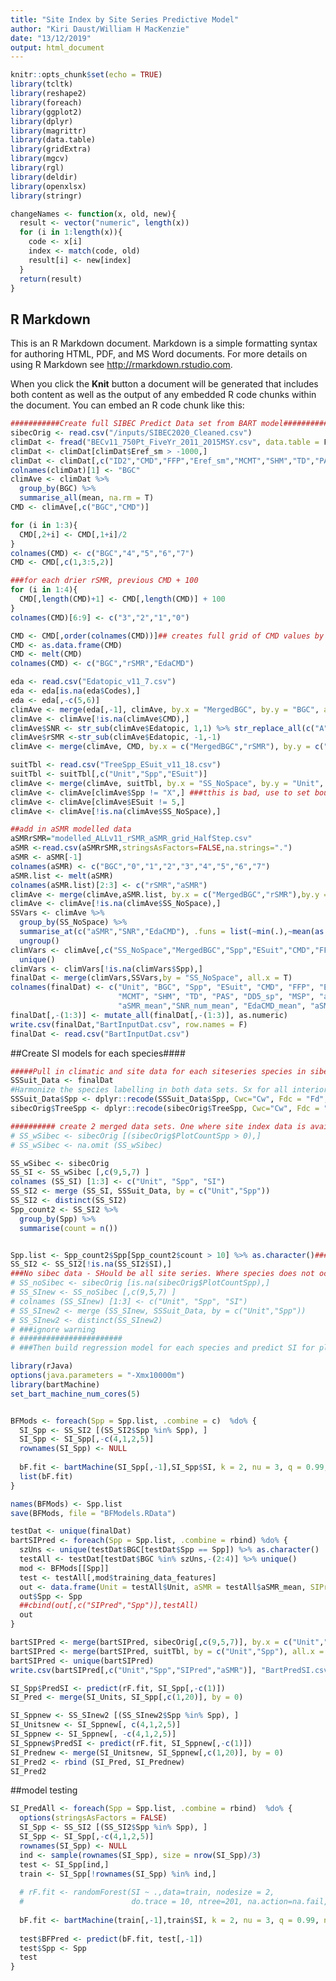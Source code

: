 ```yaml
---
title: "Site Index by Site Series Predictive Model"
author: "Kiri Daust/William H MacKenzie"
date: "13/12/2019"
output: html_document
---
```


```r
knitr::opts_chunk$set(echo = TRUE)
library(tcltk)
library(reshape2)
library(foreach)
library(ggplot2)
library(dplyr)
library(magrittr)
library(data.table)
library(gridExtra)
library(mgcv)
library(rgl)
library(deldir)
library(openxlsx)
library(stringr)

changeNames <- function(x, old, new){
  result <- vector("numeric", length(x))
  for (i in 1:length(x)){
    code <- x[i]
    index <- match(code, old)
    result[i] <- new[index]
  }
  return(result)
}

```

## R Markdown

This is an R Markdown document. Markdown is a simple formatting syntax for authoring HTML, PDF, and MS Word documents. For more details on using R Markdown see <http://rmarkdown.rstudio.com>.

When you click the **Knit** button a document will be generated that includes both content as well as the output of any embedded R code chunks within the document. You can embed an R code chunk like this:

```r
###########Create full SIBEC Predict Data set from BART model###########
sibecOrig <- read.csv("/inputs/SIBEC2020_Cleaned.csv")
climDat <- fread("BECv11_750Pt_FiveYr_2011_2015MSY.csv", data.table = F)
climDat <- climDat[climDat$Eref_sm > -1000,]
climDat <- climDat[,c("ID2","CMD","FFP","Eref_sm","MCMT","SHM","TD","PAS","DD5_sp","MSP")]
colnames(climDat)[1] <- "BGC"
climAve <- climDat %>%
  group_by(BGC) %>%
  summarise_all(mean, na.rm = T)
CMD <- climAve[,c("BGC","CMD")]

for (i in 1:3){
  CMD[,2+i] <- CMD[,1+i]/2
}
colnames(CMD) <- c("BGC","4","5","6","7")
CMD <- CMD[,c(1,3:5,2)]

###for each drier rSMR, previous CMD + 100
for (i in 1:4){
  CMD[,length(CMD)+1] <- CMD[,length(CMD)] + 100
}
colnames(CMD)[6:9] <- c("3","2","1","0")

CMD <- CMD[,order(colnames(CMD))]## creates full grid of CMD values by BGC by rSMR class
CMD <- as.data.frame(CMD)
CMD <- melt(CMD)
colnames(CMD) <- c("BGC","rSMR","EdaCMD")

eda <- read.csv("Edatopic_v11_7.csv")
eda <- eda[is.na(eda$Codes),]
eda <- eda[,-c(5,6)]
climAve <- merge(eda[,-1], climAve, by.x = "MergedBGC", by.y = "BGC", all = T)
climAve <- climAve[!is.na(climAve$CMD),]
climAve$SNR <- str_sub(climAve$Edatopic, 1,1) %>% str_replace_all(c("A" = "1", "B" = "2", "C" = "3", "D" = "4" ,"E" = "5" ))
climAve$rSMR <-str_sub(climAve$Edatopic, -1,-1)
climAve <- merge(climAve, CMD, by.x = c("MergedBGC","rSMR"), by.y = c("BGC","rSMR"), all = TRUE)

suitTbl <- read.csv("TreeSpp_ESuit_v11_18.csv")
suitTbl <- suitTbl[,c("Unit","Spp","ESuit")]
climAve <- merge(climAve, suitTbl, by.x = "SS_NoSpace", by.y = "Unit", all.x = T, all.y = F)
climAve <- climAve[climAve$Spp != "X",] ###tthis is bad, use to set bounds
climAve <- climAve[climAve$ESuit != 5,]
climAve <- climAve[!is.na(climAve$SS_NoSpace),]

##add in aSMR modelled data
aSMRrSMR="modelled_ALLv11_rSMR_aSMR_grid_HalfStep.csv"
aSMR <-read.csv(aSMRrSMR,stringsAsFactors=FALSE,na.strings=".")
aSMR <- aSMR[-1]
colnames(aSMR) <- c("BGC","0","1","2","3","4","5","6","7")
aSMR.list <- melt(aSMR)
colnames(aSMR.list)[2:3] <- c("rSMR","aSMR")
climAve <- merge(climAve,aSMR.list, by.x = c("MergedBGC","rSMR"),by.y = c("BGC","rSMR"), all.x = TRUE)
climAve <- climAve[!is.na(climAve$SS_NoSpace),]
SSVars <- climAve %>%
  group_by(SS_NoSpace) %>%
  summarise_at(c("aSMR","SNR","EdaCMD"), .funs = list(~min(.),~mean(as.numeric(.),na.rm = T),~max(.))) %>%
  ungroup()
climVars <- climAve[,c("SS_NoSpace","MergedBGC","Spp","ESuit","CMD","FFP","Eref_sm","MCMT","SHM","TD","PAS","DD5_sp","MSP")] %>%
  unique()
climVars <- climVars[!is.na(climVars$Spp),]
finalDat <- merge(climVars,SSVars,by = "SS_NoSpace", all.x = T)
colnames(finalDat) <- c("Unit", "BGC", "Spp", "ESuit", "CMD", "FFP", "Eref_sm", 
                        "MCMT", "SHM", "TD", "PAS", "DD5_sp", "MSP", "aSMR_min", "SNR_num_min", "EdaCMD_min",  
                        "aSMR_mean","SNR_num_mean", "EdaCMD_mean", "aSMR_max", "SNR_num_max","EdaCMD_max")
finalDat[,-(1:3)] <- mutate_all(finalDat[,-(1:3)], as.numeric)
write.csv(finalDat,"BartInputDat.csv", row.names = F)
finalDat <- read.csv("BartInputDat.csv")
```

##Create SI models for each species####

```r


#####Pull in climatic and site data for each siteseries species in sibecOrig (pull from suitability script)
SSSuit_Data <- finalDat
#Harmonize the species labelling in both data sets. Sx for all interior spruce, Pl, Cw, Fd
SSSuit_Data$Spp <- dplyr::recode(SSSuit_Data$Spp, Cwc="Cw", Fdc = "Fd", Se = "Sx", Sw = "Sx", Plc = "Pl", Bgc = "Bg")
sibecOrig$TreeSpp <- dplyr::recode(sibecOrig$TreeSpp, Cwc="Cw", Fdc = "Fd", Se = "Sx", Sw = "Sx", Plc = "Pl", Bgc = "Bg")

########## create 2 merged data sets. One where site index data is available and one where it is not.
# SS_wSibec <- sibecOrig [(sibecOrig$PlotCountSpp > 0),]
# SS_wSibec <- na.omit (SS_wSibec)

SS_wSibec <- sibecOrig
SS_SI <- SS_wSibec [,c(9,5,7) ]
colnames (SS_SI) [1:3] <- c("Unit", "Spp", "SI")
SS_SI2 <- merge (SS_SI, SSSuit_Data, by = c("Unit","Spp"))
SS_SI2 <- distinct(SS_SI2)
Spp_count2 <- SS_SI2 %>%
  group_by(Spp) %>%
  summarise(count = n())


Spp.list <- Spp_count2$Spp[Spp_count2$count > 10] %>% as.character()###list of species where there are more than 5 values
SS_SI2 <- SS_SI2[!is.na(SS_SI2$SI),]
###No sibec data - SHould be all site series. Where species does not occur then Site Index is 0
# SS_noSibec <- sibecOrig [is.na(sibecOrig$PlotCountSpp),]
# SS_SInew <- SS_noSibec [,c(9,5,7) ]
# colnames (SS_SInew) [1:3] <- c("Unit", "Spp", "SI")
# SS_SInew2 <- merge (SS_SInew, SSSuit_Data, by = c("Unit","Spp"))
# SS_SInew2 <- distinct(SS_SInew2)
# ###ignore warning
# #######################
# ###Then build regression model for each species and predict SI for places where values
```

```r
library(rJava)
options(java.parameters = "-Xmx10000m")
library(bartMachine)
set_bart_machine_num_cores(5)


BFMods <- foreach(Spp = Spp.list, .combine = c)  %do% {
  SI_Spp <- SS_SI2 [(SS_SI2$Spp %in% Spp), ]
  SI_Spp <- SI_Spp[,-c(4,1,2,5)]
  rownames(SI_Spp) <- NULL
  
  bF.fit <- bartMachine(SI_Spp[,-1],SI_Spp$SI, k = 2, nu = 3, q = 0.99, num_trees = 200)
  list(bF.fit)
}

names(BFMods) <- Spp.list
save(BFMods, file = "BFModels.RData")

testDat <- unique(finalDat)
bartSIPred <- foreach(Spp = Spp.list, .combine = rbind) %do% {
  szUns <- unique(testDat$BGC[testDat$Spp == Spp]) %>% as.character()
  testAll <- testDat[testDat$BGC %in% szUns,-(2:4)] %>% unique()
  mod <- BFMods[[Spp]]
  test <- testAll[,mod$training_data_features]
  out <- data.frame(Unit = testAll$Unit, aSMR = testAll$aSMR_mean, SIPred = predict(mod, new_data = test))
  out$Spp <- Spp
  ##cbind(out[,c("SIPred","Spp")],testAll)
  out
}

bartSIPred <- merge(bartSIPred, sibecOrig[,c(9,5,7)], by.x = c("Unit","Spp"), by.y = c("SS_NoSpace","TreeSpp"), all.x = T)
bartSIPred <- merge(bartSIPred, suitTbl, by = c("Unit","Spp"), all.x = T)
bartSIPred <- unique(bartSIPred)
write.csv(bartSIPred[,c("Unit","Spp","SIPred","aSMR")], "BartPredSI.csv", row.names = F)

SI_Spp$PredSI <- predict(rF.fit, SI_Spp[,-c(1)])
SI_Pred <- merge(SI_Units, SI_Spp[,c(1,20)], by = 0)

SI_Sppnew <- SS_SInew2 [(SS_SInew2$Spp %in% Spp), ]
SI_Unitsnew <- SI_Sppnew[, c(4,1,2,5)]
SI_Sppnew <- SI_Sppnew[, -c(4,1,2,5)]
SI_Sppnew$PredSI <- predict(rF.fit, SI_Sppnew[,-c(1)])
SI_Prednew <- merge(SI_Unitsnew, SI_Sppnew[,c(1,20)], by = 0)
SI_Pred2 <- rbind (SI_Pred, SI_Prednew)
SI_Pred2
```

##model testing
```r
SI_PredAll <- foreach(Spp = Spp.list, .combine = rbind)  %do% {
  options(stringsAsFactors = FALSE)
  SI_Spp <- SS_SI2 [(SS_SI2$Spp %in% Spp), ]
  SI_Spp <- SI_Spp[,-c(4,1,2,5)]
  rownames(SI_Spp) <- NULL
  ind <- sample(rownames(SI_Spp), size = nrow(SI_Spp)/3)
  test <- SI_Spp[ind,]
  train <- SI_Spp[!rownames(SI_Spp) %in% ind,]
  
  # rF.fit <- randomForest(SI ~ .,data=train, nodesize = 2, 
  #                        do.trace = 10, ntree=201, na.action=na.fail, importance=TRUE, proximity=TRUE)
  
  bF.fit <- bartMachine(train[,-1],train$SI, k = 2, nu = 3, q = 0.99, num_trees = 200)
  
  test$BFPred <- predict(bF.fit, test[,-1])
  test$Spp <- Spp
  test
}
```